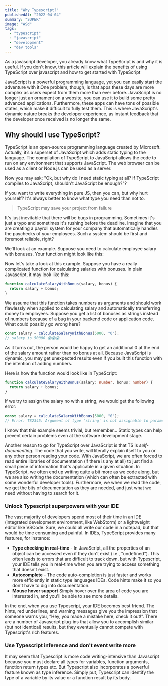 ```yaml
---
title: "Why Typescript?"
publishedAt: "2022-04-04"
summary: "SUPER"
image: "ASd"
tags:
  - "typescript"
  - "javascript"
  - "development"
  - "dev tools"
---
```


As a javascript developer, you already know what TypeScript is and why it is useful.
If you don't know, this article will explain the benefits of using TypeScript over
javascript and how to get started with TypeScript

JavaScript is a powerful programming language, yet you can easily start the adventure
with it.One problem, though, is that apps these days are more complex as users expect from
them more than ever before. JavaScript is no longer just an ornament on a website, you
can use it to build some pretty advanced applications. Furthermore, these apps can
have tons of possible states, which make it difficult to fully test them. This is where
JavaScript's dynamic nature breaks the developer experience, as instant feedback that the
developer once received is no longer the same.

## Why should I use TypeScript?

TypeScript is an open-source programming language created by Microsoft. Actually, it’s a
superset of JavaScript which adds static typing to the language. The compilation of
TypeScript to JavaScript allows the code to run on any environment that supports
JavaScript. The web browser can be used as a client or Node.js can be used as a server.

Now you may ask: "Ok, but why do I need static typing at all? If TypeScript compiles
to JavaScript, shouldn't JavaScript be enough?"?

If you want to write everything in pure JS, then you can, but why hurt yourself? It's
always better to know what type you need than not to.

> TypeScript may save your project from failure

It's just inevitable that there will be bugs in programming. Sometimes it's just a
typo and sometimes it's rushing before the deadline. Imagine that you are creating a
payroll system for your company that automatically handles the paychecks of your
employees. Such a system should be first and foremost reliable, right?

We'll look at an example. Suppose you need to calculate employee salary with bonuses.
Your function might look like this:

Now let's take a look at this example. Suppose you have a really complicated function
for calculating salaries with bonuses. In plain Javascript, it may look like this:

```js
function calculateSalaryWithBonus(salary, bonus) {
  return salary + bonus;
}
```

We assume that this function takes numbers as arguments and should work flawlessly when
applied to calculating salary and automatically transferring money to employees.
Suppose you get a list of bonuses as strings instead of numbers because of a bug in your
backend code or application code. What could possibly go wrong here?

```js
const salary = calculateSalaryWithBonus(5000, "0");
// salary is 50000 😱😱😱
```

As it turns out, the person would be happy to get an additional 0 at the end of the salary
amount rather than no bonus at all. Because JavaScript is dynamic, you may get unexpected
results even if you built this function with the intention of adding numbers.

Here is how the function would look like in TypeScript:

```ts
function calculateSalaryWithBonus(salary: number, bonus: number) {
  return salary + bonus;
}
```

If we try to assign the salary no with a string, we would get the following error:

```ts
const salary = calculateSalaryWithBonus(5000, "0");
// Error: TS2345: Argument of type 'string' is not assignable to parameter of type 'number'.
```

I know that this example seems trivial, but remember... Static types can help prevent
certain problems even at the software development stage.

Another reason to go for TypeScript over JavaScript is that TS is _self-documenting_.
The code that you write, will literally explain itself to you or any other person
reading your code. With JavaScript, we are often forced to read entire libraries of
documentation (if there is any at all) to just find a small piece of information that's
applicable in a given situation. In TypeScript, we often end up writing quite a bit
more as we code along, but we are also writing the documentation (which can often be
extracted with some wonderful developer tools). Furthermore, we when we read the code,
we get the bits of documentation as they are needed, and just what we need without
having to search for it.

### Unlock Typescript superpowers with your IDE

The vast majority of developers spend most of their time in an IDE (integrated
development environment, like WebStorm) or a lightweight editor like VSCode. Sure, we
could all write our code in a notepad, but that would be time consuming and painful. In
IDEs, TypeScript provides many features, for instance:

- **Type checking in real-time** - In JavaScript, all the properties of an object can be
  accessed even if they don't exist (i.e., "undefined"). This often leads to errors that
  are
  difficult to track down, but with Typescript, your IDE tells you in real-time when you
  are
  trying to access something that doesn't exist.
- **Autocomplete** - The code auto-completion is just faster and works more efficiently in
  static type languages IDEs. Code hints make it so you don't have to dig into
  documentation.
- **Mouse hover support** Simply hover over the area of code you are interested in,
  and you'll be able to see more details.

In the end, when you use Typescript, your IDE becomes best friend. The
hints, red underlines, and warning messages give you the impression that someone warns
you, “Hey, you made a mistake here, check it out!”. There are a number of Javascript
plug-ins that allow you to accomplish similar (but not identical) results, but they
eventually cannot compete with Typescript's rich features.

### Use Typescript inference and don't event write more

It may seem that Typescript is more code writing-intensive than Javascript because you
must declare all types for variables, function arguments, function return types etc. But
Typescript also incorporates a powerful feature known as type inference. Simply put,
Typescript can identify the type of a variable by its value or a function result by its
body.
